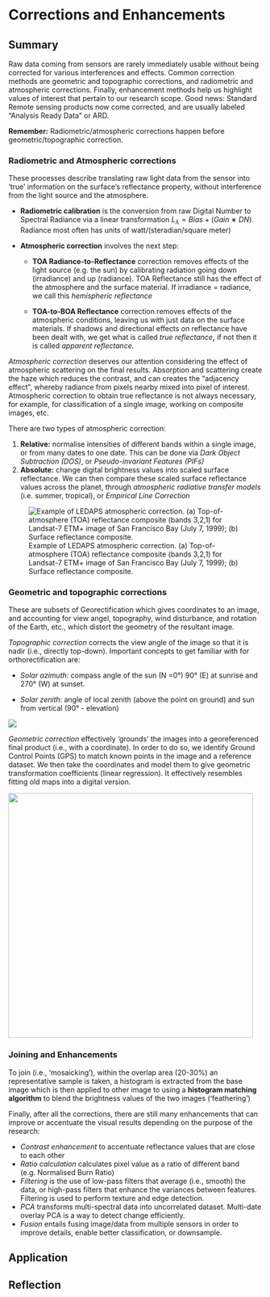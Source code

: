 # Corrections and Enhancements

## Summary

Raw data coming from sensors are rarely immediately usable without being corrected for various interferences and effects. Common correction methods are geometric and topographic corrections, and radiometric and atmospheric corrections. Finally, enhancement methods help us highlight values of interest that pertain to our research scope. Good news: Standard Remote sensing products now come corrected, and are usually labeled "Analysis Ready Data" or ARD.

**Remember:** Radiometric/atmospheric corrections happen before geometric/topographic correction.

### Radiometric and Atmospheric corrections

These processes describe translating raw light data from the sensor into 'true' information on the surface's reflectance property, without interference from the light source and the atmosphere.

-   **Radiometric calibration** is the conversion from raw Digital Number to Spectral Radiance via a linear transformation $L_λ=Bias+(Gain∗DN)$. Radiance most often has units of watt/(steradian/square meter)

-   **Atmospheric correction** involves the next step:

    -   **TOA Radiance-to-Reflectance** correction removes effects of the light source (e.g. the sun) by calibrating radiation going down (irradiance) and up (radiance). TOA Reflectance still has the effect of the atmosphere and the surface material. If irradiance = radiance, we call this *hemispheric reflectance*

    -   **TOA-to-BOA Reflectance** correction removes effects of the atmospheric conditions, leaving us with just data on the surface materials. If shadows and directional effects on reflectance have been dealt with, we get what is called *true reflectance***,** if not then it is called *apparent reflectance.*

*Atmospheric correction* deserves our attention considering the effect of atmospheric scattering on the final results. Absorption and scattering create the haze which reduces the contrast, and can creates the “adjacency effect”, whereby radiance from pixels nearby mixed into pixel of interest. Atmospheric correction to obtain true reflectance is not always necessary, for example, for classification of a single image, working on composite images, etc.

There are two types of atmospheric correction:

1.  **Relative:** normalise intensities of different bands within a single image, or from many dates to one date. This can be done via *Dark Object Subtraction (DOS)*, or *Pseudo-invariant Features (PIFs)*
2.  **Absolute:** change digital brightness values into scaled surface reflectance. We can then compare these scaled surface reflectance values across the planet, through *atmospheric radiative transfer models* (i.e. summer, tropical), or *Empirical Line Correction*

![Example of LEDAPS atmospheric correction. (a) Top-of-atmosphere (TOA) reflectance composite (bands 3,2,1) for Landsat-7 ETM+ image of San Francisco Bay (July 7, 1999); (b) Surface reflectance composite.](images/clipboard-2188628702.png){fig-align="center"}

### Geometric and topographic corrections

These are subsets of Georectification which gives coordinates to an image, and accounting for view angel, topography, wind disturbance, and rotation of the Earth, etc., which distort the geometry of the resultant image.

*Topographic correction* corrects the view angle of the image so that it is nadir (i.e., directly top-down). Important concepts to get familiar with for orthorectification are:

-   *Solar azimuth:* compass angle of the sun (N =0°) 90° (E) at sunrise and 270° (W) at sunset.

-   *Solar zenith:* angle of local zenith (above the point on ground) and sun from vertical (90° - elevation)

![](images/clipboard-476425838.png){fig-align="center"}

*Geometric correction* effectively 'grounds' the images into a georeferenced final product (i.e., with a coordinate). In order to do so, we identify Ground Control Points (GPS) to match known points in the image and a reference dataset. We then take the coordinates and model them to give geometric transformation coefficients (linear regression). It effectively resembles fitting old maps into a digital version.

![](images/clipboard-1974488766.png){fig-align="center" width="485"}

### Joining and Enhancements

To join (i.e., 'mosaicking'), within the overlap area (20-30%) an representative sample is taken, a histogram is extracted from the base image which is then applied to other image to using a **histogram matching algorithm** to blend the brightness values of the two images ('feathering')

Finally, after all the corrections, there are still many enhancements that can improve or accentuate the visual results depending on the purpose of the research:

-   *Contrast enhancement* to accentuate reflectance values that are close to each other
-   *Ratio calculation* calculates pixel value as a ratio of different band (e.g. Normalised Burn Ratio)
-   *Filtering* is the use of low-pass filters that average (i.e., smooth) the data, or high-pass filters that enhance the variances between features. Filtering is used to perform texture and edge detection.
-   *PCA* transforms multi-spectral data into uncorrelated dataset. Multi-date overlay PCA is a way to detect change efficiently.
-   *Fusion* entails fusing image/data from multiple sensors in order to improve details, enable better classification, or downsample.

## Application

## Reflection
